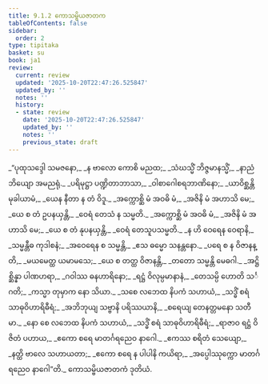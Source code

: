```yaml
---
title: 9.1.2 ကောသမ္ဗိယဇာတက
tableOfContents: false
sidebar:
  order: 2
type: tipitaka
basket: su
book: ja1
review:
  current: review
  updated: '2025-10-20T22:47:26.525847'
  updated_by: ''
  notes: ''
  history:
  - state: review
    date: '2025-10-20T22:47:26.525847'
    updated_by: ''
    notes: ''
    previous_state: draft
---
```



<DynamicBreadcrumb />


<ReviewStatus review={frontmatter.review} showDetails={true} />

<HypothesisAnnotation frontmatter={frontmatter} />

<Division number="10" book="ja1" e="ch" v="22" p="188">

<Paragraph number="1791" type="verses" book="ja1">
_“ပုထုသဒ္ဒေါ သမဇနော,_  
_န ဗာလော ကောစိ မညထ;_  
_သံဃသ္မိံ ဘိဇ္ဇမာနသ္မိံ,_  
_နာညံ ဘိယျော အမညရုံ._  

</Paragraph>

</Division>
<Division number="11" book="ja1" e="ch" v="22" p="188">

<Paragraph number="1792" type="verses" book="ja1">
_ပရိမုဋ္ဌာ ပဏ္ဍိတာဘာသာ,_  
_ဝါစာဂေါစရဘာဏိနော;_  
_ယာဝိစ္ဆန္တိ မုခါယာမံ,_  
_ယေန နီတာ န တံ ဝိဒူ._  

</Paragraph>

</Division>
<Division number="12" book="ja1" e="ch" v="22" p="188">

<Paragraph number="1793" type="verses" book="ja1">
_အက္ကောစ္ဆိ မံ အဝဓိ မံ,_  
_အဇိနိ မံ အဟာသိ မေ;_  
_ယေ စ တံ ဥပနယှန္တိ,_  
_ဝေရံ တေသံ န သမ္မတိ._  

</Paragraph>

</Division>
<Division number="13" book="ja1" e="ch" v="22" p="188">

<Paragraph number="1794" type="verses" book="ja1">
_အက္ကောစ္ဆိ မံ အဝဓိ မံ,_  
_အဇိနိ မံ အဟာသိ မေ;_  
_ယေ စ တံ နုပနယှန္တိ,_  
_ဝေရံ တေသူပသမ္မတိ._  

</Paragraph>

</Division>
<Division number="14" book="ja1" e="ch" v="22" p="188">

<Paragraph number="1795" type="verses" book="ja1">
_န ဟိ ဝေရေန ဝေရာနိ,_  
_သမ္မန္တီဓ ကုဒါစနံ;_  
_အဝေရေန စ သမ္မန္တိ,_  
_ဧသ ဓမ္မော သနန္တနော._  

</Paragraph>

</Division>
<Division number="15" book="ja1" e="ch" v="22" p="188">

<Paragraph number="1796" type="verses" book="ja1">
_ပရေ စ န ဝိဇာနန္တိ,_  
_မယမေတ္ထ ယမာမသေ;_  
_ယေ စ တတ္ထ ဝိဇာနန္တိ,_  
_တတော သမ္မန္တိ မေဓဂါ._  

</Paragraph>

</Division>
<Division number="16" book="ja1" e="ch" v="22" p="188">

<Paragraph number="1797" type="verses" book="ja1">
_အဋ္ဌိစ္ဆိန္နာ ပါဏဟရာ,_  
_ဂဝါဿ ဓနဟာရိနော;_  
_ရဋ္ဌံ ဝိလုမ္ပမာနာနံ,_  
_တေသမ္ပိ ဟောတိ သင်္ဂတိ;_  
_ကသ္မာ တုမှာက နော သိယာ._  

</Paragraph>

</Division>
<Division number="17" book="ja1" e="ch" v="22" p="188">

<Paragraph number="1798" type="verses" book="ja1">
_သစေ လဘေထ နိပကံ သဟာယံ,_  
_သဒ္ဓိံ စရံ သာဓုဝိဟာရိဓီရံ;_  
_အဘိဘုယျ သဗ္ဗာနိ ပရိဿယာနိ,_  
_စရေယျ တေနတ္တမနော သတီမာ._  

</Paragraph>

</Division>
<Division number="18" book="ja1" e="ch" v="22" p="188">

<Paragraph number="1799" type="verses" book="ja1">
_နော စေ လဘေထ နိပကံ သဟာယံ,_  
_သဒ္ဓိံ စရံ သာဓုဝိဟာရိဓီရံ;_  
_ရာဇာဝ ရဋ္ဌံ ဝိဇိတံ ပဟာယ,_  
_ဧကော စရေ မာတင်္ဂရညေဝ နာဂေါ._  

</Paragraph>

</Division>
<Division number="19" book="ja1" e="ch" v="22" p="189">

<Paragraph number="1800" type="verses" book="ja1">
_ဧကဿ စရိတံ သေယျော,_  
_နတ္ထိ ဗာလေ သဟာယတာ;_  
_ဧကော စရေ န ပါပါနိ ကယိရာ,_  
_အပ္ပေါဿုက္ကော မာတင်္ဂရညေဝ နာဂေါ”တိ._  


</Paragraph>
</Division>

<Paragraph number="1801" type="center" book="ja1">
ကောသမ္ဗိယဇာတကံ ဒုတိယံ.
</Paragraph>